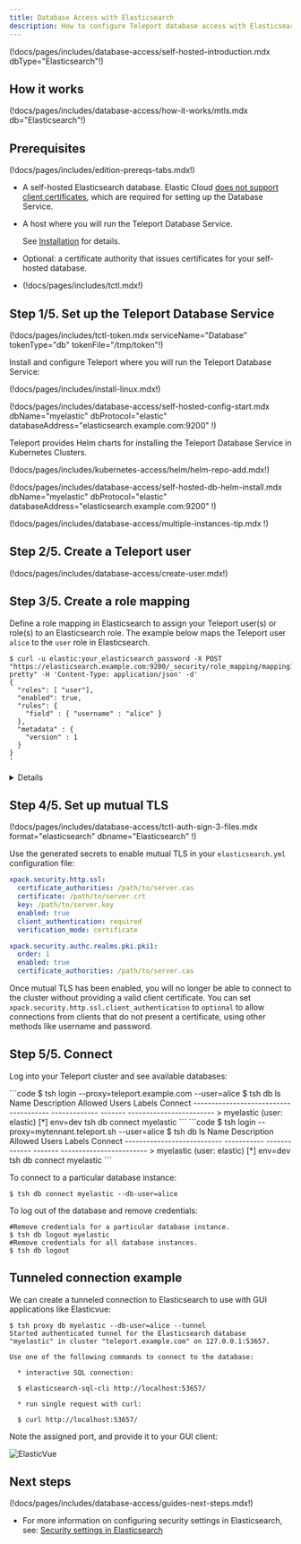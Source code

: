 ```yaml
---
title: Database Access with Elasticsearch
description: How to configure Teleport database access with Elasticsearch.
---
```


(!docs/pages/includes/database-access/self-hosted-introduction.mdx dbType="Elasticsearch"!)

## How it works

(!docs/pages/includes/database-access/how-it-works/mtls.mdx db="Elasticsearch"!)

## Prerequisites

(!docs/pages/includes/edition-prereqs-tabs.mdx!)

- A self-hosted Elasticsearch database. Elastic Cloud [does not support client certificates](https://www.elastic.co/guide/en/cloud/current/ec-restrictions.html#ec-restrictions-security), which are required for setting up the Database Service.

- A host where you will run the Teleport Database Service.

  See [Installation](../../../installation.mdx) for details.

- Optional: a certificate authority that issues certificates for
  your self-hosted database.

- (!docs/pages/includes/tctl.mdx!)

## Step 1/5. Set up the Teleport Database Service

(!docs/pages/includes/tctl-token.mdx serviceName="Database" tokenType="db" tokenFile="/tmp/token"!)

Install and configure Teleport where you will run the Teleport Database Service:

<Tabs>
<TabItem label="Linux Server">

(!docs/pages/includes/install-linux.mdx!)

(!docs/pages/includes/database-access/self-hosted-config-start.mdx dbName="myelastic" dbProtocol="elastic" databaseAddress="elasticsearch.example.com:9200" !)

</TabItem>
<TabItem label="Kubernetes Cluster">
  Teleport provides Helm charts for installing the Teleport Database Service in Kubernetes Clusters.

  (!docs/pages/includes/kubernetes-access/helm/helm-repo-add.mdx!)

  (!docs/pages/includes/database-access/self-hosted-db-helm-install.mdx dbName="myelastic" dbProtocol="elastic" databaseAddress="elasticsearch.example.com:9200" !)
</TabItem>
</Tabs>

(!docs/pages/includes/database-access/multiple-instances-tip.mdx !)

## Step 2/5. Create a Teleport user

(!docs/pages/includes/database-access/create-user.mdx!)

## Step 3/5. Create a role mapping

Define a role mapping in Elasticsearch to assign your Teleport user(s) or role(s) to an Elasticsearch role.
The example below maps the Teleport user `alice` to the `user` role in Elasticsearch.

```code
$ curl -u elastic:your_elasticsearch_password -X POST "https://elasticsearch.example.com:9200/_security/role_mapping/mapping1?pretty" -H 'Content-Type: application/json' -d'
{
  "roles": [ "user"],
  "enabled": true,
  "rules": {
    "field" : { "username" : "alice" }
  },
  "metadata" : {
    "version" : 1
  }
}
'
```

<Details title="Role Mapping with wildcards">

In a scenario where Teleport is using [single sign-on](../../../admin-guides/access-controls/sso.mdx) you may want to define a mapping for all users to a role:

```code
$ curl -u elastic:your_elasticsearch_password -X POST "https://elasticsearch.example.com:9200/_security/role_mapping/mapping1?pretty" -H 'Content-Type: application/json' -d'
{
  "roles": [ "monitoring"],
  "enabled": true,
  "rules": {
    "field" : { "username" : "*@example.com" }
  },
  "metadata" : {
    "version" : 1
  }
}
'
```

</Details>

## Step 4/5. Set up mutual TLS

(!docs/pages/includes/database-access/tctl-auth-sign-3-files.mdx format="elasticsearch" dbname="Elasticsearch" !)

Use the generated secrets to enable mutual TLS in your `elasticsearch.yml` configuration
file:

```yml
xpack.security.http.ssl:
  certificate_authorities: /path/to/server.cas
  certificate: /path/to/server.crt
  key: /path/to/server.key
  enabled: true
  client_authentication: required
  verification_mode: certificate

xpack.security.authc.realms.pki.pki1:
  order: 1
  enabled: true
  certificate_authorities: /path/to/server.cas
```

Once mutual TLS has been enabled, you will no longer be able to connect to the cluster without
providing a valid client certificate. You can set `xpack.security.http.ssl.client_authentication`
to `optional` to allow connections from clients that do not present a certificate, using other
methods like username and password.

## Step 5/5. Connect

Log into your Teleport cluster and see available databases:

<Tabs>
  <TabItem label="Self-Hosted">
    ```code
    $ tsh login --proxy=teleport.example.com --user=alice
    $ tsh db ls
    Name                        Description Allowed Users Labels  Connect
    --------------------------- ----------- ------------- ------- ------------------------
    > myelastic (user: elastic)             [*]           env=dev tsh db connect myelastic
    ```
  </TabItem>
  <TabItem label="Teleport Enterprise">
    ```code
    $ tsh login --proxy=mytennant.teleport.sh --user=alice
    $ tsh db ls
    Name                        Description Allowed Users Labels  Connect
    --------------------------- ----------- ------------- ------- ------------------------
    > myelastic (user: elastic)             [*]           env=dev tsh db connect myelastic
    ```
  </TabItem>
</Tabs>

To connect to a particular database instance:

```code
$ tsh db connect myelastic --db-user=alice
```

To log out of the database and remove credentials:

```code
#Remove credentials for a particular database instance.
$ tsh db logout myelastic
#Remove credentials for all database instances.
$ tsh db logout
```

## Tunneled connection example

We can create a tunneled connection to Elasticsearch to use with GUI applications like Elasticvue:

```code
$ tsh proxy db myelastic --db-user=alice --tunnel
Started authenticated tunnel for the Elasticsearch database "myelastic" in cluster "teleport.example.com" on 127.0.0.1:53657.

Use one of the following commands to connect to the database:

  * interactive SQL connection: 

  $ elasticsearch-sql-cli http://localhost:53657/

  * run single request with curl: 

  $ curl http://localhost:53657/
```

Note the assigned port, and provide it to your GUI client:

![ElasticVue](../../../../img/database-access/guides/elasticvue.png)

## Next steps

(!docs/pages/includes/database-access/guides-next-steps.mdx!)
- For more information on configuring security settings in Elasticsearch, see:
[Security settings in Elasticsearch](https://www.elastic.co/guide/en/elasticsearch/reference/current/security-settings.html)
